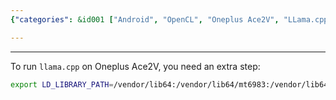 ```yaml
---
{"categories": &id001 ["Android", "OpenCL", "Oneplus Ace2V", "LLama.cpp", "LD_LIBRARY_PATH", "Environment Variables", "Solution"], "category": "Software Troubleshooting", "date": "2023-12-09 12:09:24", "description": "This article provides a solution to the OpenCL platform not found issue on Android when running llama.cpp on Oneplus Ace2V by instructing users to set the LD_LIBRARY_PATH environment variable.", "tags": *id001, "title": "How to fix OpenCL platform not found issue on android"}

---
```


------

To run `llama.cpp` on Oneplus Ace2V, you need an extra step:

```bash
export LD_LIBRARY_PATH=/vendor/lib64:/vendor/lib64/mt6983:/vendor/lib64/egl/mt6983

```

